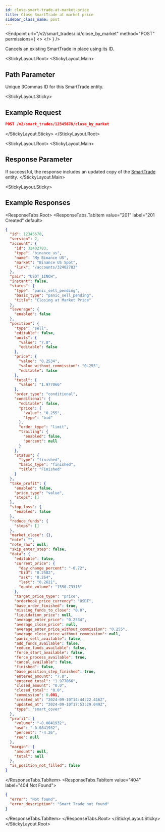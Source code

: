```yaml
---
id: close-smart-trade-at-market-price
title: Close SmartTrade at market price
sidebar_class_name: post
---
```



<Endpoint
  url="/v2/smart_trades/:id/close_by_market"
  method="POST"
  permissions={
    <>
      <Permission title="Permission" description="SMART_TRADES_WRITE" />
      <Permission title="Security" description="SIGNED" />
    </>
  }
/>

 Cancels an existing SmartTrade in place using its ID.

<Separator />

<StickyLayout.Root>
<StickyLayout.Main>

## Path Parameter
<ApiParam name='id' type='integer' id="id" required>
   Unique 3Commas ID for this SmartTrade entity.
</ApiParam>
</StickyLayout.Main>

<StickyLayout.Sticky>
## Example Request

```json
POST /v2/smart_trades/12345678/close_by_market
```
</StickyLayout.Sticky>
</StickyLayout.Root>

<StickyLayout.Root>
<StickyLayout.Main>

## Response Parameter
If successful, the response includes an updated copy of the [SmartTrade](/smart-trade/0_smart_trade_entity.mdx) entity.
</StickyLayout.Main>

<StickyLayout.Sticky>

## Example Responses
<ResponseTabs.Root>
<ResponseTabs.TabItem value="201" label="201 Created" default>
```json
{
  "id": 12345678,
  "version": 2,
  "account": {
    "id": 32402783,
    "type": "binance_us",
    "name": "My Binance US",
    "market": "Binance US Spot",
    "link": "/accounts/32402783"
  },
  "pair": "USDT_1INCH",
  "instant": false,
  "status": {
    "type": "panic_sell_pending",
    "basic_type": "panic_sell_pending",
    "title": "Closing at Market Price"
  },
  "leverage": {
    "enabled": false
  },
  "position": {
    "type": "sell",
    "editable": false,
    "units": {
      "value": "7.8",
      "editable": false
    },
    "price": {
      "value": "0.2534",
      "value_without_commission": "0.255",
      "editable": false
    },
    "total": {
      "value": "1.977066"
    },
    "order_type": "conditional",
    "conditional": {
      "editable": false,
      "price": {
        "value": "0.255",
        "type": "bid"
      },
      "order_type": "limit",
      "trailing": {
        "enabled": false,
        "percent": null
      }
    },
    "status": {
      "type": "finished",
      "basic_type": "finished",
      "title": "Finished"
    }
  },
  "take_profit": {
    "enabled": false,
    "price_type": "value",
    "steps": []
  },
  "stop_loss": {
    "enabled": false
  },
  "reduce_funds": {
    "steps": []
  },
  "market_close": {},
  "note": "",
  "note_raw": null,
  "skip_enter_step": false,
  "data": {
    "editable": false,
    "current_price": {
      "day_change_percent": "-0.72",
      "bid": "0.2582",
      "ask": "0.264",
      "last": "0.2621",
      "quote_volume": "1550.73315"
    },
    "target_price_type": "price",
    "orderbook_price_currency": "USDT",
    "base_order_finished": true,
    "missing_funds_to_close": "0.0",
    "liquidation_price": null,
    "average_enter_price": "0.2534",
    "average_close_price": null,
    "average_enter_price_without_commission": "0.255",
    "average_close_price_without_commission": null,
    "panic_sell_available": false,
    "add_funds_available": false,
    "reduce_funds_available": false,
    "force_start_available": false,
    "force_process_available": true,
    "cancel_available": false,
    "finished": false,
    "base_position_step_finished": true,
    "entered_amount": "7.8",
    "entered_total": "1.977066",
    "closed_amount": "0.0",
    "closed_total": "0.0",
    "commission": 0.001,
    "created_at": "2024-09-10T14:44:22.416Z",
    "updated_at": "2024-09-10T17:53:29.049Z",
    "type": "smart_cover"
  },
  "profit": {
    "volume": "-0.0841932",
    "usd": "-0.0841932",
    "percent": "-4.26",
    "roe": null
  },
  "margin": {
    "amount": null,
    "total": null
  },
  "is_position_not_filled": false
}
```
</ResponseTabs.TabItem>
<ResponseTabs.TabItem value="404" label="404 Not Found">
```json
{
  "error": "Not found",
  "error_description": "Smart Trade not found"
}
```
</ResponseTabs.TabItem>
</ResponseTabs.Root>
</StickyLayout.Sticky>
</StickyLayout.Root>